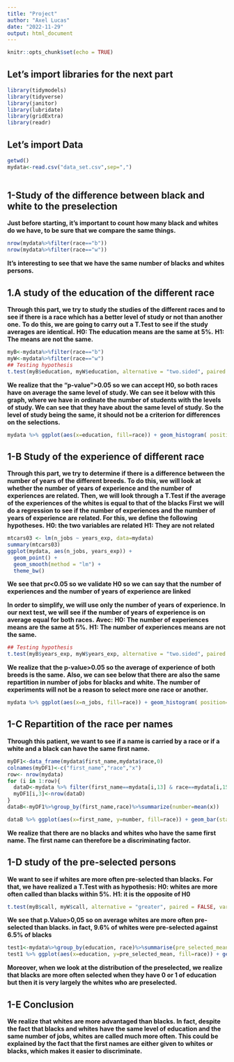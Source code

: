 ```yaml
---
title: "Project"
author: "Axel Lucas"
date: "2022-11-29"
output: html_document
---
```


```r
knitr::opts_chunk$set(echo = TRUE)
```
## Let's import libraries for the next part
```r
library(tidymodels)
library(tidyverse)
library(janitor)
library(lubridate)
library(gridExtra)
library(readr)
```
## Let's import Data 
```r
getwd()
mydata<-read.csv("data_set.csv",sep=",")
 
```
## 1-Study of the difference between black and white to the preselection
**Just before starting, it's important to count how many black and whites do we have, to be sure that we compare the same things.**
```r
nrow(mydata%>%filter(race=="b"))
nrow(mydata%>%filter(race=="w"))
```
**It's interesting to see that we have the same number of blacks and whites persons.**



## 1.A study of the education of the different race
**Through this part, we try to study the studies of the different races and to see if there is a race which has a better level of study or not than another one.** 
**To do this, we are going to carry out a T.Test to see if the study averages are identical.**
**H0: The education means are the same at 5%.**
**H1: The means are not the same.**

```r
myB<-mydata%>%filter(race=="b")
myW<-mydata%>%filter(race=="w")
## Testing hypothesis
t.test(myB$education, myW$education, alternative = "two.sided", paired = TRUE, var.equal = TRUE, conf.level = 0.95)
```
**We realize that the "p-value">0.05 so we can accept H0, so both races have on average the same level of study. We can see it below with this graph, where we have in ordinate the number of students with the levels of study. We can see that they have about the same level of study. So the level of study being the same, it should not be a criterion for differences on the selections.**

```r
mydata %>% ggplot(aes(x=education, fill=race)) + geom_histogram( position=position_dodge())
```

## 1-B Study of the experience of different race 
**Through this part, we try to determine if there is a difference between the number of years of the different breeds. To do this, we will look at whether the number of years of experience and the number of experiences are related. Then, we will look through a T.Test if the average of the experiences of the whites is equal to that of the blacks **
**First we will do a regression to see if the number of experiences and the number of years of experience are related. **
**For this, we define the following hypotheses.** 
**H0: the two variables are related** 
**H1: They are not related **
```r
mtcars03 <- lm(n_jobs ~ years_exp, data=mydata)
summary(mtcars03)
ggplot(mydata, aes(n_jobs, years_exp)) +
  geom_point() +
  geom_smooth(method = "lm") +
  theme_bw()
```



**We see that pr<0.05 so we validate H0 so we can say that the number of experiences and the number of years of experience are linked**

**In order to simplify, we will use only the number of years of experience. In our next test, we will see if the number of years of experience is on average equal for both races.** 
**Avec:** 
**H0: The number of experiences means are the same at 5%.**
**H1:  The number of experiences means are not the same.**
```r

## Testing hypothesis
t.test(myB$years_exp, myW$years_exp, alternative = "two.sided", paired = TRUE, var.equal = TRUE, conf.level = 0.95)
```
**We realize that the p-value>0.05 so the average of experience of both breeds is the same.**
**Also, we can see below that there are also the same repartition in number of jobs for blacks and white.  The number of experiments will not be a reason to select more one race or another. **

```r
mydata %>% ggplot(aes(x=n_jobs, fill=race)) + geom_histogram( position=position_dodge())
```



## 1-C Repartition of the race per names
**Through this patient, we want to see if a name is carried by a race or if a white and a black can have the same first name. **
```r
myDF1<-data_frame(mydata$first_name,mydata$race,0)
colnames(myDF1)<-c("first_name","race","x")
row<- nrow(mydata)
for (i in 1:row){
  dataD<-mydata %>% filter(first_name==mydata[i,13] & race==mydata[i,15])
  myDF1[i,3]<-nrow(dataD)
}
dataB<-myDF1%>%group_by(first_name,race)%>%summarize(number=mean(x))

dataB %>% ggplot(aes(x=first_name, y=number, fill=race)) + geom_bar(stat="identity", position=position_dodge())+theme(axis.text.x = element_text(angle=90))
```


**We realize that there are no blacks and whites who have the same first name. The first name can therefore be a discriminating factor.** 

## 1-D study of the pre-selected persons

**We want to see if whites are more often pre-selected than blacks.** 
**For that, we have realized a T.Test with as hypothesis: **
**H0: whites are more often called than blacks within 5%.**
**H1: it is the opposite of H0**

```r
t.test(myB$call, myW$call, alternative = "greater", paired = FALSE, var.equal = TRUE, conf.level = 0.95)

```

**We see that p.Value>0,05 so on average whites are more often pre-selected than blacks. in fact, 9.6% of whites were pre-selected against 6.5% of blacks  **
```R
test1<-mydata%>%group_by(education, race)%>%summarise(pre_selected_mean=mean(call))
test1 %>% ggplot(aes(x=education, y=pre_selected_mean, fill=race)) + geom_bar(stat="identity", position=position_dodge())
```
**Moreover, when we look at the distribution of the preselected, we realize that blacks are more often selected when they have 0 or 1 of education but then it is very largely the whites who are preselected. **

## 1-E Conclusion

**We realize that whites are more advantaged than blacks. In fact, despite the fact that blacks and whites have the same level of education and the same number of jobs, whites are called much more often. This could be explained by the fact that the first names are either given to whites or blacks, which makes it easier to discriminate.**

